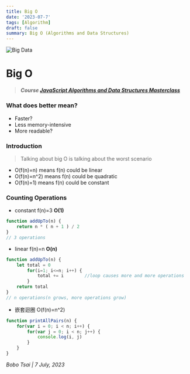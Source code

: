 ```yaml
---
title: Big O
date: '2023-07-7'
tags: [Algorithm]
draft: false
summary: Big O (Algorithms and Data Structures)
---
```


<img className="inline" src="/static/images/Blog/big_data.jpg" alt="Big Data" />

# Big O
> ##### Course [JavaScript Algorithms and Data Structures Masterclass](https://www.udemy.com/course/js-algorithms-and-data-structures-masterclass/)

### What does better mean?
- Faster?
- Less memory-intensive
- More readable? 

### Introduction

>  Talking about big O is talking about the worst scenario

- O(f(n)=n) means f(n) could be linear
- O(f(n)=n^2) means f(n) could be quadratic
- O(f(n)=1) means f(n) could be constant

### Counting Operations

- constant  f(n)=3   **O(1)**
```js
function addUpTo(n) {
	return n * ( n + 1 ) / 2
}
// 3 operations
```

- linear   f(n)=n   **O(n)**
```js
function addUpTo(n) {
	let total = 0
		for(i=1; i<=n; i++) {
			total += i        //loop causes more and more operations
		}
	return total
}
// n operations(n grows, more operations grow)
```

- 嵌套迴圈 O(f(n)=n^2)
```js
function printAllPairs(n) {
	for(var i = 0; i < n; i++) {
		for(var j = 0; i < n; j++) {
			console.log(i, j)
		}
	}
}
```
<em> Bobo Tsai | 7 July, 2023 </em>


